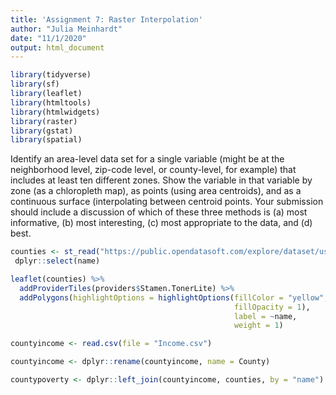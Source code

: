 ```yaml
---
title: 'Assignment 7: Raster Interpolation'
author: "Julia Meinhardt"
date: "11/1/2020"
output: html_document
---
```


```r
library(tidyverse)
library(sf)
library(leaflet)
library(htmltools)
library(htmlwidgets)
library(raster)
library(gstat)
library(spatial)
```

Identify an area-level data set for a single variable (might be at the neighborhood level, zip-code level, or county-level, for example) that includes at least ten different zones. Show the variable in that variable by zone (as a chloropleth map), as points (using area centroids), and as a continuous surface (interpolating between centroid points. Your submission should include a discussion of which of these three methods is (a) most informative, (b) most interesting, (c) most appropriate to the data, and (d) best.

```r
counties <- st_read("https://public.opendatasoft.com/explore/dataset/us-county-boundaries/download/?format=geojson&timezone=America/Los_Angeles&lang=en", quiet = TRUE) %>%
 dplyr::select(name) 

leaflet(counties) %>%
  addProviderTiles(providers$Stamen.TonerLite) %>%
  addPolygons(highlightOptions = highlightOptions(fillColor = "yellow", 
                                                  fillOpacity = 1),
                                                  label = ~name, 
                                                  weight = 1) 


```
```r

countyincome <- read.csv(file = "Income.csv")

```

```r
countyincome <- dplyr::rename(countyincome, name = County) 
```

```r
countypoverty <- dplyr::left_join(countyincome, counties, by = "name")
```




